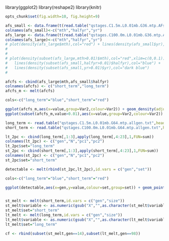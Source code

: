 library(ggplot2)
library(reshape2)
library(knitr)
```r
opts_chunk$set(fig.width=10, fig.height=9)

``` 

```r
afs_small <- data.frame(t(read.table("qstages.C1.5m.L0.01mb.G36.mtp.AFs.txt",sep="\t",row.names=1)))
colnames(afs_small)<-c("mth","halfyr","yr")
afs_large <- data.frame(t(read.table("qstages.C100.0m.L0.01mb.G36.mtp.AFs.txt",sep="\t",row.names=1)))
colnames(afs_large)<-c("mth","halfyr","yr")
# plot(density(afs_large$mth),col="red") + lines(density(afs_small$yr),col="blue")
# 
# 
# plot(density(subset(afs_large,mth>0.01)$mth),col="red",xlim=c(0,0.1)) + 
#   lines(density(subset(afs_small,halfyr>0.01)$halfyr),col="blue") +
#   lines(density(subset(afs_small,yr>0.01)$yr),col="dark blue")
# 

afcfs <- cbind(afs_large$mth,afs_small$halfyr)
colnames(afcfs) <- c("short_term","long_term")
afcfs_m <- melt(afcfs)

cols<-c("long_term"="blue","short_term"="red")

ggplot(afcfs_m,aes(x=value,group=Var2,colour=Var2)) + geom_density(adjust=0.5)+scale_colour_manual(values=cols) + xlim(0,0.02) +  ggtitle("sfs short/ long term infections")
ggplot(subset(afcfs_m,value>0.01),aes(x=value,group=Var2,colour=Var2)) + geom_density(adjust=0.8) + xlim(0,0.1)+scale_colour_manual(values=cols) + ggtitle("sfs  short/ long term infections (af > 1pc)")


```


```r
long_term <- read.table("qstages.C1.5m.L0.01mb.G64.mtp.allgen.txt",header=T,sep="\t")
short_term <- read.table("qstages.C100.0m.L0.01mb.G64.mtp.allgen.txt",header=T,sep="\t")

lt_2pc <- cbind(long_term[,1:3],apply(long_term[,4:23],1,FUN=sum))
colnames(lt_2pc) <- c("gen","N","pc1","pc2")
lt_2pc$set="long_term"
st_2pc <- cbind(short_term[,1:3],apply(short_term[,4:23],1,FUN=sum))
colnames(st_2pc) <- c("gen","N","pc1","pc2")
st_2pc$set="short_term"

detectable <- melt(rbind(st_2pc,lt_2pc),id.vars = c("gen","set"))

cols<-c("long_term"="blue","short_term"="red")

ggplot(detectable,aes(x=gen,y=value,colour=set,group=set)) + geom_point() + facet_grid(variable ~ .,scale="free_y")  + scale_y_log10() +scale_colour_manual(values=cols)


st_melt <- melt(short_term,id.vars = c("gen","size"))
st_melt$variable <- as.numeric(gsub("X","",as.character(st_melt$variable)))
st_melt$set="short_term"
lt_melt <- melt(long_term,id.vars = c("gen","size"))
lt_melt$variable <- as.numeric(gsub("X","",as.character(lt_melt$variable)))
lt_melt$set="long_term"

cf <- rbind(subset(st_melt,gen==14),subset(lt_melt,gen==98))


```